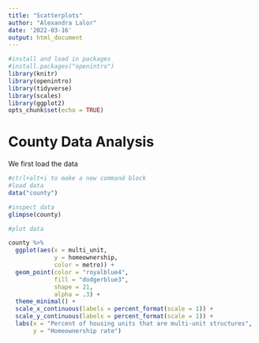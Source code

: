 ```yaml
---
title: "Scatterplots"
author: "Alexandra Lalor"
date: '2022-03-16'
output: html_document
---
```


```r
#install and load in packages
#install.packages("openintro")
library(knitr)
library(openintro)
library(tidyverse)
library(scales)
library(ggplot2)
opts_chunk$set(echo = TRUE)
```

# County Data Analysis

We first load the data
```r
#ctrl+alt+i to make a new command block
#load data
data("county")

#inspect data
glimpse(county)

#plot data

county %>% 
  ggplot(aes(x = multi_unit,
             y = homeownership,
             color = metro)) +
  geom_point(color = "royalblue4",
             fill = "dodgerblue3",
             shape = 21,
             alpha = .3) +
  theme_minimal() +
  scale_x_continuous(labels = percent_format(scale = 1)) +
  scale_y_continuous(labels = percent_format(scale = 1)) +
  labs(x = "Percent of housing units that are multi-unit structures",
       y = "Homeownership rate")
```

